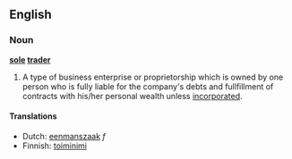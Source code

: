 ==English==
===Noun===
'''[[sole]] [[trader]]'''

#A type of business enterprise or proprietorship which is owned by one person who is fully liable for the company's debts and fullfillment of contracts with his/her personal wealth unless [[incorporated]].

====Translations====
* Dutch: [[eenmanszaak]] ''f''
* Finnish: [[toiminimi]]